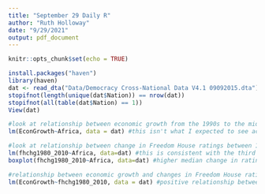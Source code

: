 ```yaml
---
title: "September 29 Daily R"
author: "Ruth Holloway"
date: "9/29/2021"
output: pdf_document
---
```


```r
knitr::opts_chunk$set(echo = TRUE)
```

```r
install.packages("haven")
library(haven)
dat <- read_dta("Data/Democracy Cross-National Data V4.1 09092015.dta")
stopifnot(length(unique(dat$Nation)) == nrow(dat))
stopifnot(all(table(dat$Nation) == 1))
View(dat)

#look at relationship between economic growth from the 1990s to the mid 2000s and whether a country is in Africa
lm(EconGrowth~Africa, data = dat) #this isn't what I expected to see according to the theory that indicates that democracy and development are linked. The reason I picked this variable is because the third wave of democratization took place in sub-Saharan Africa in the 90s, so I expected to see more economic growth. However, if I were just comparing African countries to other African countries, it's likely that I'd get a different result.

#look at relationship between change in Freedom House ratings between 1980 and 2010 and whetehr a country is African 
lm(fhchg1980_2010~Africa, data=dat) #this is consistent with the third wave of democratization
boxplot(fhchg1980_2010~Africa, data=dat) #higher median change in ratings in countries coded as African

#relationship between economic growth and changes in Freedom House ratings
lm(EconGrowth~fhchg1980_2010, data = dat) #positive relationship between democratic development and economic growth
```

